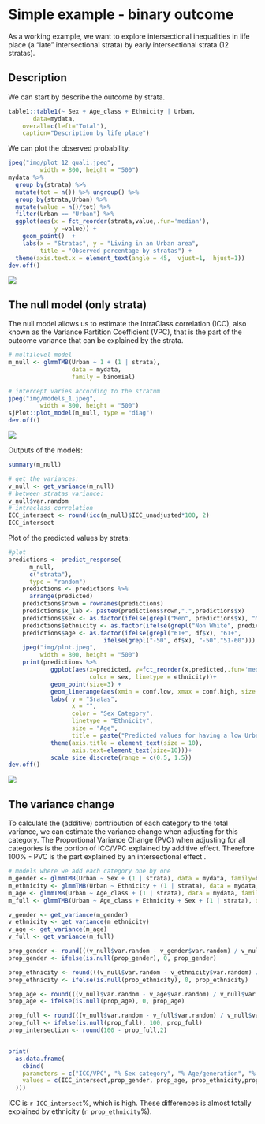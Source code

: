 # Simple example - binary outcome

As a working example, we want to explore intersectional inequalities in life place (a "late" intersectional strata) by early intersectional strata (12 stratas).


## Description

We can start by describe the outcome by strata.

```r

table1::table1(~ Sex + Age_class + Ethnicity | Urban,
       data=mydata,
    overall=c(left="Total"),
    caption="Description by life place")

```

We can plot the observed probability.

```r
jpeg("img/plot_12_quali.jpeg",
         width = 800, height = "500")
mydata %>% 
  group_by(strata) %>% 
  mutate(tot = n()) %>% ungroup() %>% 
  group_by(strata,Urban) %>% 
  mutate(value = n()/tot) %>% 
  filter(Urban == "Urban") %>% 
  ggplot(aes(x = fct_reorder(strata,value,.fun='median'),
             y =value)) +
    geom_point()  +
    labs(x = "Stratas", y = "Living in an Urban area",
         title = "Observed percentage by stratas") +
  theme(axis.text.x = element_text(angle = 45,  vjust=1,  hjust=1))
dev.off()

```
![](img/plot_12_quali.jpeg)


## The null model (only strata) 

The null model allows us to estimate the IntraClass correlation (ICC), also known as the Variance Partition Coefficient (VPC), that is the part of the outcome variance that can be explained by the strata.


```r

# multilevel model
m_null <- glmmTMB(Urban ~ 1 + (1 | strata),
                  data = mydata,
                  family = binomial)

# intercept varies according to the stratum
jpeg("img/models_1.jpeg",
         width = 800, height = "500")
sjPlot::plot_model(m_null, type = "diag")
dev.off()


```
![](img/models_1.jpeg)

Outputs of the models: 

```r
summary(m_null)

# get the variances:
v_null <- get_variance(m_null)
# between stratas variance:
v_null$var.random
# intraclass correlation 
ICC_intersect <- round(icc(m_null)$ICC_unadjusted*100, 2)
ICC_intersect

```

Plot of the predicted values by strata:

```r
#plot
predictions <- predict_response(
      m_null,
      c("strata"),
      type = "random") 
    predictions <- predictions %>% 
      arrange(predicted) 
    predictions$rown = rownames(predictions)
    predictions$x_lab <- paste0(predictions$rown,".",predictions$x)
    predictions$sex <- as.factor(ifelse(grepl("Men", predictions$x), "Men", "Women"))
    predictions$ethnicity <- as.factor(ifelse(grepl("Non White", predictions$x), "Non white", "White"))
    predictions$age <- as.factor(ifelse(grepl("61+", df$x), "61+",
                           ifelse(grepl("-50", df$x), "-50","51-60")))
    jpeg("img/plot.jpeg",
         width = 800, height = "500")
    print(predictions %>% 
            ggplot(aes(x=predicted, y=fct_reorder(x,predicted,.fun='median'),
                       color = sex, linetype = ethnicity))+
            geom_point(size=3) +
            geom_linerange(aes(xmin = conf.low, xmax = conf.high, size = age))+
            labs( y = "Sratas", 
                  x = "",
                  color = "Sex Category",
                  linetype = "Ethnicity",
                  size = "Age",
                  title = paste("Predicted values for having a low Urban"))+
            theme(axis.title = element_text(size = 10),
                  axis.text=element_text(size=10)))+ 
            scale_size_discrete(range = c(0.5, 1.5))
dev.off()

```
![](img/plot.jpeg)


## The variance change 

To calculate the (additive) contribution of each category to the total variance, we can estimate the variance change when adjusting for this category. The Proportional Variance Change (PVC) when adjusting for all categories is the portion of ICC/VPC explained by additive effect. Therefore 100% - PVC is the part explained by an intersectional effect .


```r

# models where we add each category one by one
m_gender <- glmmTMB(Urban ~ Sex + (1 | strata), data = mydata, family=binomial)
m_ethnicity <- glmmTMB(Urban ~ Ethnicity + (1 | strata), data = mydata, family=binomial)
m_age <- glmmTMB(Urban ~ Age_class + (1 | strata), data = mydata, family=binomial)
m_full <- glmmTMB(Urban ~ Age_class + Ethnicity + Sex + (1 | strata), data = mydata, family=binomial)

v_gender <- get_variance(m_gender)
v_ethnicity <- get_variance(m_ethnicity)
v_age <- get_variance(m_age)
v_full <- get_variance(m_full)

prop_gender <- round(((v_null$var.random - v_gender$var.random) / v_null$var.random)*100,2)
prop_gender <- ifelse(is.null(prop_gender), 0, prop_gender)

prop_ethnicity <- round(((v_null$var.random - v_ethnicity$var.random) / v_null$var.random)*100,2)
prop_ethnicity <- ifelse(is.null(prop_ethnicity), 0, prop_ethnicity)

prop_age <- round(((v_null$var.random - v_age$var.random) / v_null$var.random)*100,2)
prop_age <- ifelse(is.null(prop_age), 0, prop_age)

prop_full <- round(((v_null$var.random - v_full$var.random) / v_null$var.random)*100,2)
prop_full <- ifelse(is.null(prop_full), 100, prop_full)
prop_intersection <- round(100 - prop_full,2)


print(
  as.data.frame(
    cbind(
    parameters = c("ICC/VPC", "% Sex category", "% Age/generation", "% Ethnicity", "%Intersection"),
    values = c(ICC_intersect,prop_gender, prop_age, prop_ethnicity,prop_intersection )
  )))

```

ICC is `r ICC_intersect`%, which is high. These differences is almost totally explained by ethnicity (`r prop_ethnicity`%).



